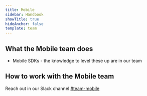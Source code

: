 ```yaml
---
title: Mobile
sidebar: Handbook
showTitle: true
hideAnchor: false
template: team
---
```


## What the Mobile team does

-   Mobile SDKs - the knowledge to level these up are in our team

## How to work with the Mobile team

Reach out in our Slack channel [#team-mobile](https://app.slack.com/client/TSS5W8YQZ/C09LZA7FBEZ)
